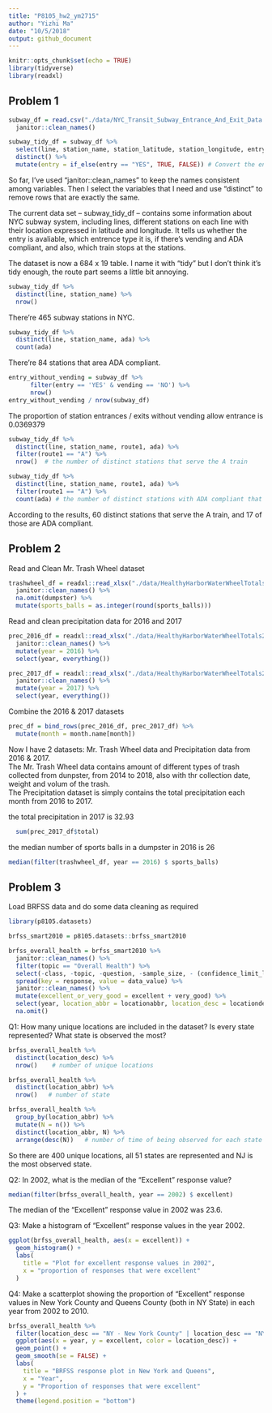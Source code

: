 ```yaml
---
title: "P8105_hw2_ym2715"
author: "Yizhi Ma"
date: "10/5/2018"
output: github_document
---
```


```r
knitr::opts_chunk$set(echo = TRUE)
library(tidyverse)
library(readxl)
```

## Problem 1

```r
subway_df = read.csv("./data/NYC_Transit_Subway_Entrance_And_Exit_Data.csv") %>% 
  janitor::clean_names()

subway_tidy_df = subway_df %>% 
  select(line, station_name, station_latitude, station_longitude, entry, vending, entrance_type, ada, route1, route2, route3, route4, route5, route6, route7, route8, route9, route10, route11) %>% 
  distinct() %>% 
  mutate(entry = if_else(entry == "YES", TRUE, FALSE)) # Convert the entry variable from character to a logical variable
```

So far, I've used "janitor::clean_names" to keep the names consistent among variables. Then I select the variables that I need and use "distinct" to remove rows that are exactly the same.  
  
The current data set -- subway_tidy_df -- contains some information about NYC subway system, including lines, different stations on each line with their location expressed in latitude and longitude. It tells us whether the entry is avaliable, which entrence type it is, if there's vending and ADA compliant, and also, which train stops at the stations.  
  
The dataset is now a 684 x 19 table. I name it with "tidy" but I don't think it's tidy enough, the route part seems a little bit annoying.

```r
subway_tidy_df %>% 
  distinct(line, station_name) %>% 
  nrow()
```
There're 465 subway stations in NYC.

```r
subway_tidy_df %>% 
  distinct(line, station_name, ada) %>% 
  count(ada)
```
There're 84 stations that area ADA compliant.

```r
entry_without_vending = subway_df %>% 
      filter(entry == 'YES' & vending == 'NO') %>% 
      nrow()
entry_without_vending / nrow(subway_df)
```
The proportion of station entrances / exits without vending allow entrance is 0.0369379

```r
subway_tidy_df %>% 
  distinct(line, station_name, route1, ada) %>% 
  filter(route1 == "A") %>% 
  nrow()  # the number of distinct stations that serve the A train

subway_tidy_df %>% 
  distinct(line, station_name, route1, ada) %>% 
  filter(route1 == "A") %>% 
  count(ada) # the number of distinct stations with ADA compliant that serve the A train
```

According to the results, 60 distinct stations that serve the A train, and 17 of those are ADA compliant.  


## Problem 2

Read and Clean Mr. Trash Wheel dataset

```r
trashwheel_df = readxl::read_xlsx("./data/HealthyHarborWaterWheelTotals2018-7-28.xlsx", sheet = "Mr. Trash Wheel", range = cell_cols("A:N")) %>% 
  janitor::clean_names() %>% 
  na.omit(dumpster) %>%
  mutate(sports_balls = as.integer(round(sports_balls)))
```

Read and clean precipitation data for 2016 and 2017

```r
prec_2016_df = readxl::read_xlsx("./data/HealthyHarborWaterWheelTotals2018-7-28.xlsx", sheet = "2016 Precipitation", range = "A2:B14") %>% 
  janitor::clean_names() %>% 
  mutate(year = 2016) %>% 
  select(year, everything())

prec_2017_df = readxl::read_xlsx("./data/HealthyHarborWaterWheelTotals2018-7-28.xlsx", sheet = "2017 Precipitation", range = "A2:B14") %>% 
  janitor::clean_names() %>% 
  mutate(year = 2017) %>% 
  select(year, everything())
```

Combine the 2016 & 2017 datasets

```r
prec_df = bind_rows(prec_2016_df, prec_2017_df) %>% 
  mutate(month = month.name[month])
```

  Now I have 2 datasets: Mr. Trash Wheel data and Precipitation data from 2016 & 2017.  
  The Mr. Trash Wheel data contains amount of different types of trash collected from dunpster, from 2014 to 2018, also with thr collection date, weight and volum of the trash.  
  The Precipitation dataset is simply contains the total precipitation each month from 2016 to 2017.  
  
  the total precipitation in 2017 is 32.93
 
```r
  sum(prec_2017_df$total)
```

the median number of sports balls in a dumpster in 2016 is 26

```r
median(filter(trashwheel_df, year == 2016) $ sports_balls)
```

## Problem 3

Load BRFSS data and do some data cleaning as required

```r
library(p8105.datasets)

brfss_smart2010 = p8105.datasets::brfss_smart2010

brfss_overall_health = brfss_smart2010 %>% 
  janitor::clean_names() %>% 
  filter(topic == "Overall Health") %>% 
  select(-class, -topic, -question, -sample_size, - (confidence_limit_low:geo_location)) %>% 
  spread(key = response, value = data_value) %>% 
  janitor::clean_names() %>% 
  mutate(excellent_or_very_good = excellent + very_good) %>% 
  select(year, location_abbr = locationabbr, location_desc = locationdesc, excellent_or_very_good, excellent, very_good, good, fair, poor) %>% 
  na.omit()
```

Q1: How many unique locations are included in the dataset? Is every state represented? What state is observed the most?

```r
brfss_overall_health %>% 
  distinct(location_desc) %>% 
  nrow()    # number of unique locations 

brfss_overall_health %>% 
  distinct(location_abbr) %>% 
  nrow()   # number of state

brfss_overall_health %>% 
  group_by(location_abbr) %>% 
  mutate(N = n()) %>% 
  distinct(location_abbr, N) %>% 
  arrange(desc(N))   # number of time of being observed for each state

```

So there are 400 unique locations, all 51 states are represented and NJ is the most observed state.  
  
Q2: In 2002, what is the median of the “Excellent” response value?

```r
median(filter(brfss_overall_health, year == 2002) $ excellent)
```

The median of the “Excellent” response value in 2002 was 23.6.  
  
Q3: Make a histogram of “Excellent” response values in the year 2002.

```r
ggplot(brfss_overall_health, aes(x = excellent)) +
  geom_histogram() +
  labs(
    title = "Plot for excellent response values in 2002",
    x = "proportion of responses that were excellent"
  )
```

Q4: Make a scatterplot showing the proportion of “Excellent” response values in New York County and Queens County (both in NY State) in each year from 2002 to 2010.

```r
brfss_overall_health %>% 
  filter(location_desc == "NY - New York County" | location_desc == "NY - Queens County") %>% 
  ggplot(aes(x = year, y = excellent, color = location_desc)) +
  geom_point() +
  geom_smooth(se = FALSE) +
  labs(
    title = "BRFSS response plot in New York and Queens",
    x = "Year",
    y = "Proportion of responses that were excellent"
  ) +
  theme(legend.position = "bottom")
```


